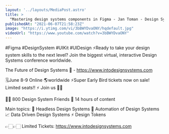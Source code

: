 ```yaml
---
layout: '../layouts/MediaPost.astro'
title: >
  "Mastering design systems components in Figma - Jan Toman - Design System Lead @ Productboard"
publishedAt: "2021-06-07T21:58:23Z"
image: "https://i.ytimg.com/vi/3bBWYDvaONY/hqdefault.jpg"
videoUrl: "https://www.youtube.com/watch?v=3bBWYDvaONY"
---
```

#Figma #DesignSystem #UIKit #UIDesign 
⚡️Ready to take your design system skills to the next level? 
Join the biggest virtual, interactive Design Systems conference worldwide.

The Future of Design Systems 🚀 - https://www.intodesignsystems.com

🗓️June 8-9 Online 🌎worldwide
⚡️Super Early Bird tickets now on sale! Limited seats!! ⚡️
Join us 🙌🏻

👋🏻 800 Design System Friends
🎨 14 hours of content

Main topics:
🎨 Headless Design Systems
🤖 Automation of Design Systems
📈 Data Driven Design Systems
⚡️ Design Tokens

👉🏻👉🏻 Limited Tickets: https://www.intodesignsystems.com
